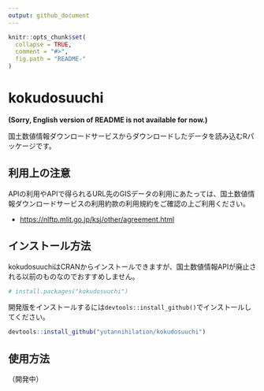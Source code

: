 ```yaml
---
output: github_document
---
```


<!-- README.md is generated from README.Rmd. Please edit that file -->

```r
knitr::opts_chunk$set(
  collapse = TRUE,
  comment = "#>",
  fig.path = "README-"
)
```
kokudosuuchi
============

__(Sorry, English version of README is not available for now.)__

国土数値情報ダウンロードサービスからダウンロードしたデータを読み込むRパッケージです。


## 利用上の注意

APIの利用やAPIで得られるURL先のGISデータの利用にあたっては、国土数値情報ダウンロードサービスの利用約款の利用規約をご確認の上ご利用ください。

* <https://nlftp.mlit.go.jp/ksj/other/agreement.html>


## インストール方法

kokudosuuchiはCRANからインストールできますが、国土数値情報APIが廃止される以前のものなのでおすすめしません。

```r
# install.packages("kokudosuuchi")
```

開発版をインストールするには`devtools::install_github()`でインストールしてください。

```r
devtools::install_github("yutannihilation/kokudosuuchi")
```

## 使用方法

（開発中）
